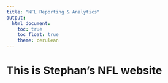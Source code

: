 ```yaml
---
title: "NFL Reporting & Analytics"
output: 
  html_document:
    toc: true
    toc_float: true
    theme: cerulean
---
```


# This is Stephan's NFL website

